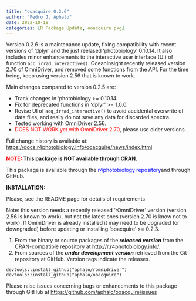 ```yaml
---
title: "ooacquire 0.2.6"
author: "Pedro J. Aphalo"
date: 2022-10-18
categories: [R Package Update, ooacquire pkg]
---
```


Version 0.2.6 is a maintenance update, fixing compatibility with recent versions of 'dplyr' and the just reelased 'photobiology' 0.10.14. It also includes minor enhancements to the interactive user interface (UI) of function `acq_irrad_interactive()`. OceanInsight recently released version 2.70 of OmniDriver, and removed some functions from the API. For the time being, keep using version 2.56 that is known to work.

Main changes compared to version 0.2.5 are:

<ul>

<li>Track changes in 'photobiology \>= 0.10.14.</li>

<li>Fix for deprecated functions in 'dplyr' \>= 1.0.0.</li>

<li>Revise UI of `acq_irrad_interactive()` to avoid accidental overwrite of data files, and really do not save any data for discarded spectra.</li>

<li>Tested working with OmniDriver 2.56.</li>

<li>[DOES NOT WORK]{style="color: #ff0000;"} [yet with OmniDriver 2.70]{style="color: #ff0000;"}, please use older versions.</li>

</ul>

Full change history is available at: <a href="https://docs.r4photobiology.info/ooacquire/news/index.html">https://docs.r4photobiology.info/ooacquire/news/index.html</a>

<strong>[NOTE:]{style="color: #ff0000;"} This package is NOT available through CRAN. </strong>

This package is available through the [r4photobiology repository]{style="color: #0000ff;"}[ and through GitHub. ]{style="text-indent: 0em;"}

<strong>INSTALLATION: </strong>

Please, see the README page for details of requirements

Note: this version needs a recently released 'rOmniDriver' version (version 2.56 is known to work), but not the latest ones (version 2.70 is know not to work). If OminiDriver is already installed it may need to be upgraded (or downgraded) before updating or installing 'ooacquire' \>= 0.2.3.

<ol>

<li>From the binary or source packages of the <em><strong>released version</strong></em> from the CRAN-compatible repository at <a href="http://r.r4photobiology.info/">http://r.r4photobiology.info/</a>.</li>

<li>From sources of the <em><strong>under development version</strong></em> retrieved from the Git repository at GitHub. Version tags indicate the releases.</li>

</ol>

    devtools::install_github("aphalo/romnidriver")
    devtools::install_github("aphalo/ooacquire")

Please raise issues concerning bugs or enhancements to this package through GitHub at <a href="https://github.com/aphalo/ooacquire/issues" target="_blank" rel="noopener">https://github.com/aphalo/ooacquire/issues</a>
